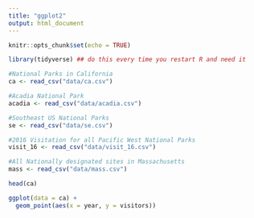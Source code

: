 ```yaml
---
title: "ggplot2"
output: html_document
---
```


```r
knitr::opts_chunk$set(echo = TRUE)
```
```r
library(tidyverse) ## do this every time you restart R and need it 
```
```r
#National Parks in California
ca <- read_csv("data/ca.csv") 

#Acadia National Park
acadia <- read_csv("data/acadia.csv")

#Southeast US National Parks
se <- read_csv("data/se.csv")

#2016 Visitation for all Pacific West National Parks
visit_16 <- read_csv("data/visit_16.csv")

#All Nationally designated sites in Massachusetts
mass <- read_csv("data/mass.csv")
```

```r
head(ca)
```
```r
ggplot(data = ca) + 
  geom_point(aes(x = year, y = visitors))
```